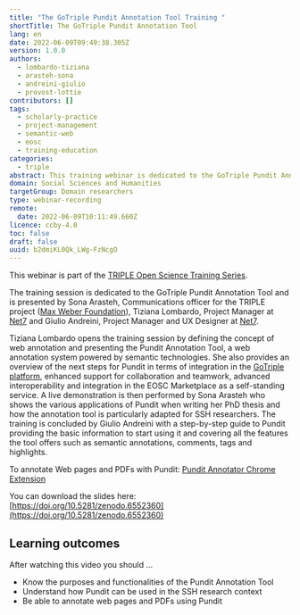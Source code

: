 ```yaml
---
title: "The GoTriple Pundit Annotation Tool Training "
shortTitle: The GoTriple Pundit Annotation Tool
lang: en
date: 2022-06-09T09:49:38.305Z
version: 1.0.0
authors:
  - lombardo-tiziana
  - arasteh-sona
  - andreini-giulio
  - provost-lottie
contributors: []
tags:
  - scholarly-practice
  - project-management
  - semantic-web
  - eosc
  - training-education
categories:
  - triple
abstract: This training webinar is dedicated to the GoTriple Pundit Annotation Tool and presents the purpose, functionalities, perspectives and a roadmap of Pundit, including the plan to enlist it as a EOSC service. A researcher demonstrates how Pundit can be used in the SSH research context and a step-by-step guide showcases how to use Pundit from GoTriple and elsewhere, from registering to annotating web documents.
domain: Social Sciences and Humanities
targetGroup: Domain researchers
type: webinar-recording
remote:
  date: 2022-06-09T10:11:49.660Z
licence: ccby-4.0
toc: false
draft: false
uuid: b2dmiKL0Qk_LWg-FzNcgO
---
```


This webinar is part of the [TRIPLE Open Science Training Series](https://project.gotriple.eu/training/).

The training session is dedicated to the GoTriple Pundit Annotation Tool and is presented by Sona Arasteh, Communications officer for the TRIPLE project ([Max Weber Foundation](https://www.maxweberstiftung.de/startseite.html)), Tiziana Lombardo, Project Manager at [Net7](https://www.netseven.it/chi-siamo/) and Giulio Andreini, Project Manager and UX Designer at [Net7](https://www.netseven.it/chi-siamo/).

Tiziana Lombardo opens the training session by defining the concept of web annotation and presenting the Pundit Annotation Tool, a web annotation system powered by semantic technologies. She also provides an overview of the next steps for Pundit in terms of integration in the [GoTriple platform](https://www.gotriple.eu/), enhanced support for collaboration and teamwork, advanced interoperability and integration in the EOSC Marketplace as a self-standing service. A live demonstration is then performed by Sona Arasteh who shows the various applications of Pundit when writing her PhD thesis and how the annotation tool is particularly adapted for SSH researchers. The training is concluded by Giulio Andreini with a step-by-step guide to Pundit providing the basic information to start using it and covering all the features the tool offers such as semantic annotations, comments, tags and highlights.

To annotate Web pages and PDFs with Pundit: [Pundit Annotator Chrome Extension](https://chrome.google.com/webstore/detail/pundit-annotator/eilojhemeemnpfmailfeiggpgilblaco)

You can download the slides here: [https://doi.org/10.5281/zenodo.6552360](https://doi.org/10.5281/zenodo.6552360)

## Learning outcomes

After watching this video you should ...

- Know the purposes and functionalities of the Pundit Annotation Tool
- Understand how Pundit can be used in the SSH research context
- Be able to annotate web pages and PDFs using Pundit

<VideoCard
  provider="youtube"
  id="DmKT4wktPG4"
  title="The GoTriple Pundit Annotation Tool"
  subtitle="Click here to view"
  image="images/pundit-triple.png"
/>
